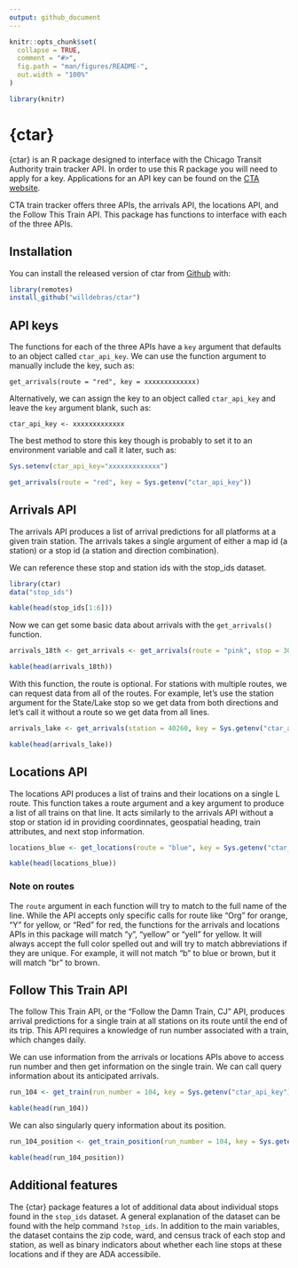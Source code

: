 ```yaml
---
output: github_document
---
```



```r
knitr::opts_chunk$set(
  collapse = TRUE,
  comment = "#>",
  fig.path = "man/figures/README-",
  out.width = "100%"
)

library(knitr)
```
# {ctar}

{ctar} is an R package designed to interface with the Chicago Transit Authority train tracker API. In order to use this R package you will need to apply for a key. Applications for an API key can be found on the [CTA website](https://www.transitchicago.com/developers/traintrackerapply/). 

CTA train tracker offers three APIs, the arrivals API, the locations API, and the Follow This Train API. This package has functions to interface with each of the three APIs.

## Installation

You can install the released version of ctar from [Github](https://github.com/willdebras/ctar) with:

``` r
library(remotes)
install_github("willdebras/ctar")
```

## API keys

The functions for each of the three APIs have a `key` argument that defaults to an object called `ctar_api_key`. We can use the function argument to manually include the key, such as:

`get_arrivals(route = "red", key = xxxxxxxxxxxxx)`

Alternatively, we can assign the key to an object called `ctar_api_key` and leave the `key` argument blank, such as:

`ctar_api_key <- xxxxxxxxxxxxx`

The best method to store this key though is probably to set it to an environment variable and call it later, such as:

```r

Sys.setenv(ctar_api_key="xxxxxxxxxxxxx")

get_arrivals(route = "red", key = Sys.getenv("ctar_api_key"))

```

## Arrivals API

The arrivals API produces a list of arrival predictions for all platforms at a given train station. The arrivals takes a single argument of either a map id (a station) or a stop id (a station and direction combination).

We can reference these stop and station ids with the stop_ids dataset. 

```r
library(ctar)
data("stop_ids")

kable(head(stop_ids[1:6]))

```

Now we can get some basic data about arrivals with the `get_arrivals()` function. 

```r

arrivals_18th <- get_arrivals <- get_arrivals(route = "pink", stop = 30162, key = Sys.getenv("ctar_api_key"))

kable(head(arrivals_18th))

```

With this function, the route is optional. For stations with multiple routes, we can request data from all of the routes. For example, let's use the station argument for the State/Lake stop so we get data from both directions and let's call it without a route so we get data from all lines. 

```r

arrivals_lake <- get_arrivals(station = 40260, key = Sys.getenv("ctar_api_key"))

kable(head(arrivals_lake))

```

## Locations API

The locations API produces a list of trains and their locations on a single L route. This function takes a route argument and a key argument to produce a list of all trains on that line. It acts similarly to the arrivals API without a stop or station id in providing coordinnates, geospatial heading, train attributes, and next stop information.

```r

locations_blue <- get_locations(route = "blue", key = Sys.getenv("ctar_api_key"))

kable(head(locations_blue))
```

### Note on routes

The `route` argument in each function will try to match to the full name of the line. While the API accepts only specific calls for route like "Org" for orange, "Y" for yellow, or "Red" for red, the functions for the arrivals and locations APIs in this package will match "y", "yellow" or "yell" for yellow. It will always accept the full color spelled out and will try to match abbreviations if they are unique. For example, it will not match "b" to blue or brown, but it will match "br" to brown. 

## Follow This Train API

The follow This Train API, or the "Follow the Damn Train, CJ" API, produces arrival predictions for a single train at all stations on its route until the end of its trip. This API requires a knowledge of run number associated with a train, which changes daily. 

We can use information from the arrivals or locations APIs above to access run number and then get information on the single train. We can call query information about its anticipated arrivals.

```r

run_104 <- get_train(run_number = 104, key = Sys.getenv("ctar_api_key"))

kable(head(run_104))

```

We can also singularly query information about its position.

```r
run_104_position <- get_train_position(run_number = 104, key = Sys.getenv("ctar_api_key"))

kable(head(run_104_position))
```

## Additional features

The {ctar} package features a lot of additional data about individual stops found in the `stop_ids` dataset. A general explanation of the dataset can be found with the help command `?stop_ids`. In addition to the main variables, the dataset contains the zip code, ward, and census track of each stop and station, as well as binary indicators about whether each line stops at these locations and if they are ADA accessibile. 
